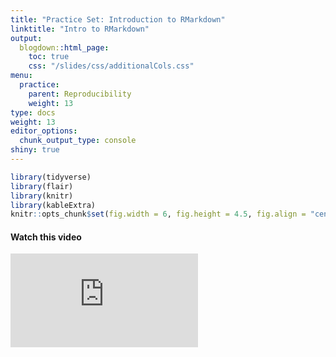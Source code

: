 ```yaml
---
title: "Practice Set: Introduction to RMarkdown"
linktitle: "Intro to RMarkdown"
output:
  blogdown::html_page:
    toc: true
    css: "/slides/css/additionalCols.css"
menu:
  practice:
    parent: Reproducibility
    weight: 13
type: docs
weight: 13
editor_options: 
  chunk_output_type: console
shiny: true
---
```

```r
library(tidyverse)
library(flair)
library(knitr)
library(kableExtra)
knitr::opts_chunk$set(fig.width = 6, fig.height = 4.5, fig.align = "center")
```

#### Watch this video

<div class="embed-responsive embed-responsive-16by9">
<iframe class="embed-responsive-item" src="https://player.vimeo.com/video/178485416?color=428bca" frameborder="0"  allow="autoplay; fullscreen" allowfullscreen></iframe>
</div>
